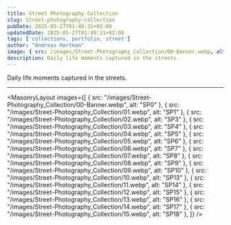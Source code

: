 ```yaml
---
title: Street Photography Collection
slug: Street-photography-collection
pubDate: 2025-05-27T01:49:31+02:00
updatedDate: 2025-05-27T01:49:31+02:00
tags: ['collections, portfolio, street']
author: "Andreas Hartman"
image: { src: /images/Street-Photography_Collection/00-Banner.webp, alt: SP0, positionx: 30%, positiony: 20%}
description: Daily life moments captured in the streets.
---
```


Daily life moments captured in the streets.


---

<MasonryLayout images={[
    { src: "/images/Street-Photography_Collection/00-Banner.webp", alt: "SP0" },
    { src: "/images/Street-Photography_Collection/01.webp", alt: "SP1" },
    { src: "/images/Street-Photography_Collection/02.webp", alt: "SP3" },
    { src: "/images/Street-Photography_Collection/03.webp", alt: "SP4" },
    { src: "/images/Street-Photography_Collection/04.webp", alt: "SP5" },
    { src: "/images/Street-Photography_Collection/05.webp", alt: "SP6" },
    { src: "/images/Street-Photography_Collection/06.webp", alt: "SP7" },
    { src: "/images/Street-Photography_Collection/07.webp", alt: "SP8" },
    { src: "/images/Street-Photography_Collection/08.webp", alt: "SP9" },
    { src: "/images/Street-Photography_Collection/09.webp", alt: "SP10" },
    { src: "/images/Street-Photography_Collection/10.webp", alt: "SP13" },
    { src: "/images/Street-Photography_Collection/11.webp", alt: "SP14" },
    { src: "/images/Street-Photography_Collection/12.webp", alt: "SP15" },
    { src: "/images/Street-Photography_Collection/13.webp", alt: "SP16" },
    { src: "/images/Street-Photography_Collection/14.webp", alt: "SP17" },
    { src: "/images/Street-Photography_Collection/15.webp", alt: "SP18" },
]} />